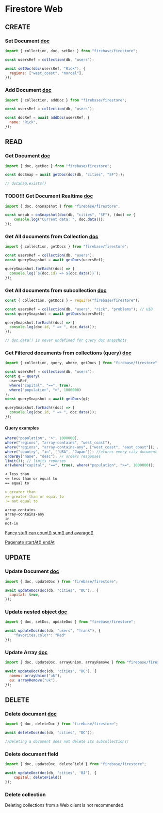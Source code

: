 # Firestore Web

## CREATE

### Set Document [doc](https://firebase.google.com/docs/firestore/query-data/queries#example_data)

```js  copy
import { collection, doc, setDoc } from "firebase/firestore";

const usersRef = collection(db, "users");

await setDoc(doc(usersRef, "Rick"), {
  regions: ["west_coast", "norcal"],
});
```

### Add Document [doc](https://firebase.google.com/docs/firestore/quickstart#add_data)

```js copy
import { collection, addDoc } from "firebase/firestore";

const usersRef = collection(db, "users");

const docRef = await addDoc(usersRef, {
  name: "Rick",
});
```

## READ

### Get Document [doc](https://firebase.google.com/docs/firestore/query-data/get-data#get_a_document)

```js copy
import { doc, getDoc } from "firebase/firestore";

const docSnap = await getDoc(doc(db, "cities", "SF"););

// docSnap.exists() 
```



### TODO!!! Get Document Realtime [doc](https://firebase.google.com/docs/firestore/query-data/listen)

```js copy
import { doc, onSnapshot } from "firebase/firestore";

const unsub = onSnapshot(doc(db, "cities", "SF"), (doc) => {
    console.log("Current data: ", doc.data());
});
```

### Get All documents from Collection [doc](https://firebase.google.com/docs/firestore/query-data/get-data#get_all_documents_in_a_collection)

```js copy
import { collection, getDocs } from "firebase/firestore";

const usersRef = collection(db, "users");
const querySnapshot = await getDocs(usersRef);

querySnapshot.forEach((doc) => {
  console.log(`${doc.id} => ${doc.data()}`);
});
```

### Get All documents from subcollection [doc](https://firebase.google.com/docs/firestore/query-data/get-data#get_all_documents_in_a_subcollection)

```js copy
const { collection, getDocs } = require("firebase/firestore");

const usersRef = collection(db, "users", "rick", "problems"); // UID
const querySnapshot = await getDocs(usersRef);

querySnapshot.forEach((doc) => {
  console.log(doc.id, " => ", doc.data());
});

// doc.data() is never undefined for query doc snapshots
```

### Get Filtered documents from collections (query) [doc](https://firebase.google.com/docs/firestore/query-data/queries)

```js copy
import { collection, query, where, getDocs } from "firebase/firestore";

const usersRef = collection(db, "users");
const q = query(
  usersRef,
  where("capital", "==", true),
  where("population", ">", 1000000)
);
const querySnapshot = await getDocs(q);

querySnapshot.forEach((doc) => {
  console.log(doc.id, " => ", doc.data());
});

```

#### Query examples


```js copy
where("population", ">", 1000000),
where("regions", "array-contains", "west_coast"),
where("regions", "array-contains-any", ["west_coast", "east_coast"]); // returns every city document where the regions field is an array that contains west_coast or east_coast
where("country", "in", ["USA", "Japan"]); //eturns every city document where the country field is set to USA or Japan
orderBy("name", "desc"); // orders responses
limit(3); // limits reponses
or(where("capital", "==", true), where("population", ">=", 1000000));
```

```md
< less than
<= less than or equal to
== equal to

> greater than
>= greater than or equal to
!= not equal to

array-contains
array-contains-any
in
not-in
```

[Fancy stuff can count() sum() and avarage()](https://firebase.google.com/docs/firestore/query-data/aggregation-queries)

[Pagenate startAt() endAt](https://firebase.google.com/docs/firestore/query-data/query-cursors)

## UPDATE

### Update Document [doc](https://firebase.google.com/docs/firestore/manage-data/add-data#update-data)

```js  copy
import { doc, updateDoc } from "firebase/firestore";

await updateDoc(doc(db, "cities", "DC");, {
  capital: true,
});
```

### Update nested object [doc](https://firebase.google.com/docs/firestore/manage-data/add-data#update_fields_in_nested_objects)

```js  copy
import { doc, setDoc, updateDoc } from "firebase/firestore"; 

await updateDoc(doc(db, "users", "frank"), {
    "favorites.color": "Red"
});
```

### Update Array [doc](https://firebase.google.com/docs/firestore/manage-data/add-data#update_elements_in_an_array)

```js  copy
import { doc, updateDoc, arrayUnion, arrayRemove } from "firebase/firestore";

await updateDoc(doc(db, "cities", "DC"), {
  noneu: arrayUnion("uk"),
  eu: arrayRemove("uk"),
});
```

## DELETE

### Delete document [doc](https://firebase.google.com/docs/firestore/manage-data/delete-data)



```js  copy
import { doc, deleteDoc } from "firebase/firestore";

await deleteDoc(doc(db, "cities", "DC")); 

//Deleting a document does not delete its subcollections!
```

### Delete document field

```js  copy
import { doc, updateDoc, deleteField } from "firebase/firestore";

await updateDoc(doc(db, 'cities', 'BJ'), {
    capital: deleteField()
});
```

### Delete collection

Deleting collections from a Web client is not recommended.
